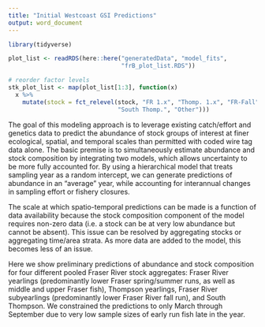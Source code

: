 ```yaml
---
title: "Initial Westcoast GSI Predictions"
output: word_document
---
```


```r
library(tidyverse)

plot_list <- readRDS(here::here("generatedData", "model_fits",
                                "frB_plot_list.RDS"))

# reorder factor levels
stk_plot_list <- map(plot_list[1:3], function(x) 
  x %>% 
    mutate(stock = fct_relevel(stock, "FR 1.x", "Thomp. 1.x", "FR-Fall", 
                               "South Thomp.", "Other")))
```

The goal of this modeling approach is to leverage existing catch/effort and genetics data to predict the abundance of stock groups of interest at finer ecological, spatial, and temporal scales than permitted with coded wire tag data alone. The basic premise is to simultaneously estimate abundance and stock composition by integrating two models, which allows uncertainty to be more fully accounted for. By using a hierarchical model that treats sampling year as a random intercept, we can generate predictions of abundance in an "average" year, while accounting for interannual changes in sampling effort or fishery closures. 

The scale at which spatio-temporal predictions can be made is a function of data availability because the stock composition component of the model requires non-zero data (i.e. a stock can be at very low abundance but cannot be absent). This issue can be resolved by aggregating stocks or aggregating time/area strata. As more data are added to the model, this becomes less of an issue.

Here we show preliminary predictions of abundance and stock composition for four different pooled Fraser River stock aggregates: Fraser River yearlings (predominantly lower Fraser spring/summer runs, as well as middle and upper Fraser fish), Thompson yearlings, Fraser River subyearlings (predominantly lower Fraser River fall run), and South Thompson. We constrained the predictions to only March through September due to very low sample sizes of early run fish late in the year. 